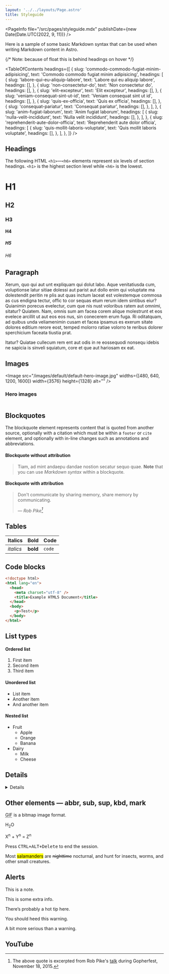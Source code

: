 ```yaml
---
layout: '../../layouts/Page.astro'
title: Styleguide
---
```



<PageInfo file="/src/pages/styleguide.mdx" publishDate={new Date(Date.UTC(2022, 9, 11))} />

Here is a sample of some basic Markdown syntax that can be used when writing Markdown content in Astro.

{/* Note: because of float this is behind headings on hover */}

<TableOfContents
  headings={[
    {
      slug: 'commodo-commodo-fugiat-minim-adipisicing',
      text: 'Commodo commodo fugiat minim adipisicing',
      headings: [
        {
          slug: 'labore-qui-eu-aliquip-labore',
          text: 'Labore qui eu aliquip labore',
          headings: [],
        },
        {
          slug: 'non-consectetur-do',
          text: 'Non consectetur do',
          headings: [],
        },
        {
          slug: 'elit-excepteur',
          text: 'Elit excepteur',
          headings: [],
        },
        {
          slug: 'veniam-consequat-sint-ut-id',
          text: 'Veniam consequat sint ut id',
          headings: [],
        },
        {
          slug: 'quis-ex-officia',
          text: 'Quis ex officia',
          headings: [],
        },
        {
          slug: 'consequat-pariatur',
          text: 'Consequat pariatur',
          headings: [],
        },
      ],
    },
    {
      slug: 'anim-fugiat-laborum',
      text: 'Anim fugiat laborum',
      headings: [
        {
          slug: 'nulla-velit-incididunt',
          text: 'Nulla velit incididunt',
          headings: [],
        },
      ],
    },
    {
      slug: 'reprehenderit-aute-dolor-officia',
      text: 'Reprehenderit aute dolor officia',
      headings: [
        {
          slug: 'quis-mollit-laboris-voluptate',
          text: 'Quis mollit laboris voluptate',
          headings: [],
        },
      ],
    },
  ]}
/>

## Headings

The following HTML `<h1>`—`<h6>` elements represent six levels of section headings. `<h1>` is the highest section level while `<h6>` is the lowest.

# H1

## H2

### H3

#### H4

##### H5

###### H6

## Paragraph

Xerum, quo qui aut unt expliquam qui dolut labo. Aque venitatiusda cum, voluptionse latur sitiae dolessi aut parist aut dollo enim qui voluptate ma dolestendit peritin re plis aut quas inctum laceat est volestemque commosa as cus endigna tectur, offic to cor sequas etum rerum idem sintibus eiur? Quianimin porecus evelectur, cum que nis nust voloribus ratem aut omnimi, sitatur? Quiatem. Nam, omnis sum am facea corem alique molestrunt et eos evelece arcillit ut aut eos eos nus, sin conecerem erum fuga. Ri oditatquam, ad quibus unda veliamenimin cusam et facea ipsamus es exerum sitate dolores editium rerore eost, temped molorro ratiae volorro te reribus dolorer sperchicium faceata tiustia prat.

Itatur? Quiatae cullecum rem ent aut odis in re eossequodi nonsequ idebis ne sapicia is sinveli squiatum, core et que aut hariosam ex eat.

## Images

<Image
  src="/images/default/default-hero-image.jpg"
  widths={[480, 640, 1200, 1600]}
  width={3576}
  height={1328}
  alt=""
/>

### Hero images

<div class="expand-lg">
  <Image
    src="/images/default/default-hero-image.jpg"
    class="!mt-0 w-full max-w-none"
    widths={[480, 640, 1200, 1600]}
    width={3576}
    height={1328}
    alt=""
  />
</div>

## Blockquotes

The blockquote element represents content that is quoted from another source, optionally with a citation which must be within a `footer` or `cite` element, and optionally with in-line changes such as annotations and abbreviations.

#### Blockquote without attribution

> Tiam, ad mint andaepu dandae nostion secatur sequo quae.
> **Note** that you can use _Markdown syntax_ within a blockquote.

#### Blockquote with attribution

> Don't communicate by sharing memory, share memory by communicating.
>
> — <cite>Rob Pike[^1]</cite>

[^1]: The above quote is excerpted from Rob Pike's [talk](https://www.youtube.com/watch?v=PAAkCSZUG1c) during Gopherfest, November 18, 2015.

## Tables

| Italics   | Bold     | Code   |
| --------- | -------- | ------ |
| _italics_ | **bold** | `code` |

## Code blocks

```html title="tacos.html" showLineNumbers {3-6} /charset/ /Test/
<!doctype html>
<html lang="en">
  <head>
    <meta charset="utf-8" />
    <title>Example HTML5 Document</title>
  </head>
  <body>
    <p>Test</p>
  </body>
</html>
```

## List types

#### Ordered list

1. First item
2. Second item
3. Third item

#### Unordered list

- List item
- Another item
- And another item

#### Nested list

- Fruit
  - Apple
  - Orange
  - Banana
- Dairy
  - Milk
  - Cheese

## Details

<Details title="This is the summary">

Here's some other content.

</Details>

## Other elements — abbr, sub, sup, kbd, mark

<abbr title="Graphics Interchange Format">GIF</abbr> is a bitmap image format.

H<sub>2</sub>O

X<sup>n</sup> + Y<sup>n</sup> = Z<sup>n</sup>

Press <kbd><kbd>CTRL</kbd>+<kbd>ALT</kbd>+<kbd>Delete</kbd></kbd> to end the session.

Most <mark>salamanders</mark> are <del>nighttime</del> nocturnal, and hunt for insects, worms, and other small creatures.

## Alerts

<Alert variant="note">

This is a note.

</Alert>

<Alert variant="info">

This is some extra info.

</Alert>

<Alert variant="tip">

There’s probably a hot tip here.

</Alert>

<Alert variant="warning">

You should heed this warning.

</Alert>

<Alert variant="danger">

A bit more serious than a warning.

</Alert>

## YouTube

<YouTube title="Video title" code="XlnmN4BfCxw" />
